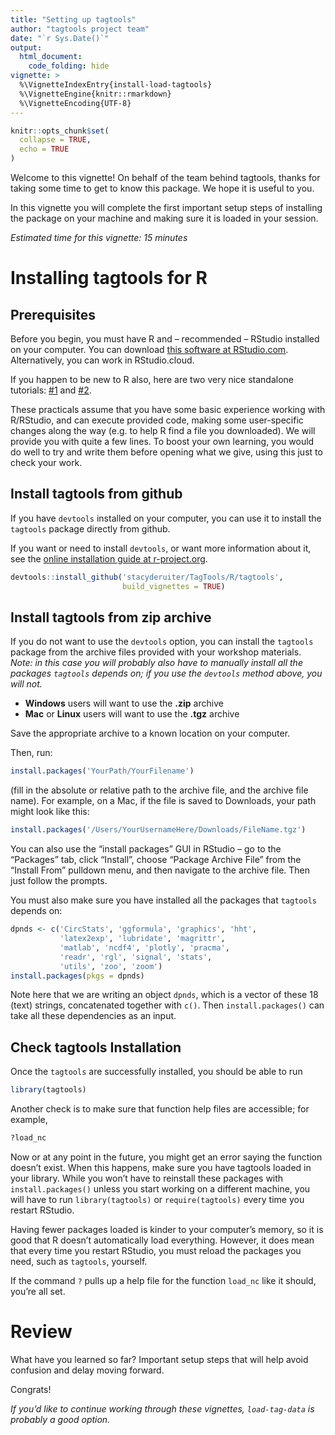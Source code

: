 ```yaml
---
title: "Setting up tagtools"
author: "tagtools project team"
date: "`r Sys.Date()`"
output: 
  html_document:
    code_folding: hide
vignette: >
  %\VignetteIndexEntry{install-load-tagtools}
  %\VignetteEngine{knitr::rmarkdown}
  %\VignetteEncoding{UTF-8}
---
```


```r
knitr::opts_chunk$set(
  collapse = TRUE,
  echo = TRUE
)
```

Welcome to this vignette! On behalf of the team behind tagtools, thanks for taking some time to get to know this package. We hope it is useful to you. 

In this vignette you will complete the first important setup steps of installing the package on your machine and making sure it is loaded in your session.

*Estimated time for this vignette: 15 minutes*

# Installing tagtools for R

## Prerequisites
Before you begin, you must have R and -- recommended -- RStudio installed on your computer. You can download [this software at RStudio.com](https://www.rstudio.com/products/rstudio/#rstudio-desktop). Alternatively, you can work in RStudio.cloud.

If you happen to be new to R also, here are two very nice standalone tutorials: [#1](https://rsconnect.calvin.edu:3939/content/141) and [#2](https://rstudio.cloud/learn/primers/1.2).

These practicals assume that you have some basic experience working with R/RStudio, and can execute provided code, making some user-specific changes along the way (e.g. to help R find a file you downloaded). We will provide you with quite a few lines. To boost your own learning, you would do well to try and write them before opening what we give, using this just to check your work. 

## Install tagtools from github
If you have `devtools` installed on your computer, you can use it to install the `tagtools` package directly from github.

If you want or need to install `devtools`, or want more information about it, see the [online installation guide at r-project.org](https://www.r-project.org/nosvn/pandoc/devtools.html).

```r
devtools::install_github('stacyderuiter/TagTools/R/tagtools',
                         build_vignettes = TRUE)
```

## Install tagtools from zip archive
If you do not want to use the `devtools` option, you can install the `tagtools` package from the archive files provided with your workshop materials. *Note: in this case you will probably also have to manually install all the packages `tagtools` depends on; if you use the `devtools` method above, you will not.*

- **Windows** users will want to use the **.zip** archive
- **Mac** or **Linux** users will want to use the **.tgz** archive

Save the appropriate archive to a known location on your computer.

Then, run:

```r
install.packages('YourPath/YourFilename')
```

(fill in the absolute or relative path to the archive file, and the archive file name). For example, on a Mac, if the file is saved to Downloads, your path might look like this: 

```r
install.packages('/Users/YourUsernameHere/Downloads/FileName.tgz')
```

You can also use the "install packages" GUI in RStudio -- go to the "Packages" tab, click "Install", choose "Package Archive File" from the "Install From" pulldown menu, and then navigate to the archive file. Then just follow the prompts.

You must also make sure you have installed all the packages that `tagtools` depends on:

```r
dpnds <- c('CircStats', 'ggformula', 'graphics', 'hht', 
           'latex2exp', 'lubridate', 'magrittr', 
           'matlab', 'ncdf4', 'plotly', 'pracma', 
           'readr', 'rgl', 'signal', 'stats', 
           'utils', 'zoo', 'zoom')
install.packages(pkgs = dpnds)
```

Note here that we are writing an object `dpnds`, which is a vector of these 18 (text) strings, concatenated together with `c()`. Then `install.packages()` can take all these dependencies as an input.

## Check tagtools Installation

Once the `tagtools` are successfully installed, you should be able to run

```r
library(tagtools)
```

Another check is to make sure that function help files are accessible; for example,

```r
?load_nc
```

Now or at any point in the future, you might get an error saying the function doesn't exist. When this happens, make sure you have tagtools loaded in your library. While you won't have to reinstall these packages with `install.packages()` unless you start working on a different machine, you will have to run `library(tagtools)` or `require(tagtools)` every time you restart RStudio. 

Having fewer packages loaded is kinder to your computer's memory, so it is good that R doesn't automatically load everything. However, it does mean that every time you restart RStudio, you must reload the packages you need, such as `tagtools`, yourself. 

If the command `?` pulls up a help file for the function `load_nc` like it should, you're all set. 

# Review

What have you learned so far? Important setup steps that will help avoid confusion and delay moving forward.

Congrats!

*If you'd like to continue working through these vignettes, `load-tag-data` is probably a good option.*